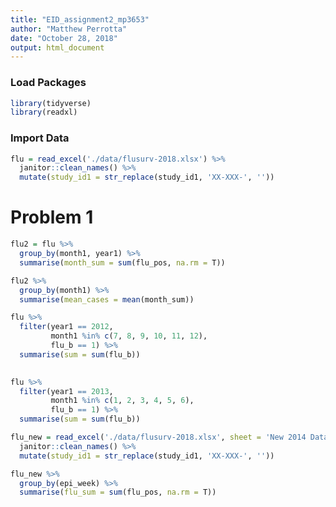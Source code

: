 ```yaml
---
title: "EID_assignment2_mp3653"
author: "Matthew Perrotta"
date: "October 28, 2018"
output: html_document
---
```


### Load Packages
```r
library(tidyverse)
library(readxl)
```

### Import Data
```r
flu = read_excel('./data/flusurv-2018.xlsx') %>% 
  janitor::clean_names() %>% 
  mutate(study_id1 = str_replace(study_id1, 'XX-XXX-', ''))
```

# Problem 1
```r
flu2 = flu %>% 
  group_by(month1, year1) %>% 
  summarise(month_sum = sum(flu_pos, na.rm = T))

flu2 %>% 
  group_by(month1) %>% 
  summarise(mean_cases = mean(month_sum))
```

```r
flu %>%
  filter(year1 == 2012, 
         month1 %in% c(7, 8, 9, 10, 11, 12),
         flu_b == 1) %>% 
  summarise(sum = sum(flu_b))
  

flu %>%
  filter(year1 == 2013, 
         month1 %in% c(1, 2, 3, 4, 5, 6),
         flu_b == 1) %>% 
  summarise(sum = sum(flu_b))
```

```r
flu_new = read_excel('./data/flusurv-2018.xlsx', sheet = 'New 2014 Data') %>% 
  janitor::clean_names() %>% 
  mutate(study_id1 = str_replace(study_id1, 'XX-XXX-', ''))
```

```r
flu_new %>% 
  group_by(epi_week) %>% 
  summarise(flu_sum = sum(flu_pos, na.rm = T))
```


